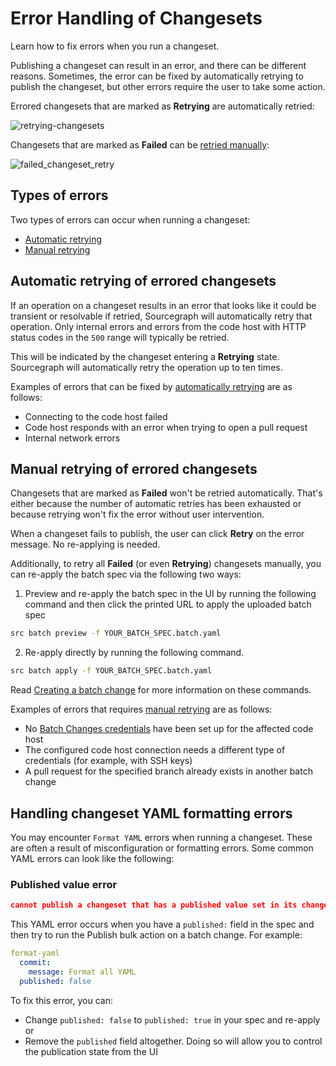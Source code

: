 # Error Handling of Changesets

<p className="subtitle"> Learn how to fix errors when you run a changeset.</p>

Publishing a changeset can result in an error, and there can be different reasons. Sometimes, the error can be fixed by automatically retrying to publish the changeset, but other errors require the user to take some action.

Errored changesets that are marked as **Retrying** are automatically retried:

![retrying-changesets](https://sourcegraphstatic.com/docs/images/batch_changes/retrying_changeset.png)

Changesets that are marked as **Failed** can be [retried manually](#manual-retrying-of-errored-changesets):

![failed_changeset_retry](https://sourcegraphstatic.com/docs/images/batch_changes/failed_changeset_retry.png)

## Types of errors

Two types of errors can occur when running a changeset:

- [Automatic retrying](#automatic-retrying-of-errored-changesets)
- [Manual retrying](#manual-retrying-of-errored-changesets)

## Automatic retrying of errored changesets

If an operation on a changeset results in an error that looks like it could be transient or resolvable if retried, Sourcegraph will automatically retry that operation. Only internal errors and errors from the code host with HTTP status codes in the `500` range will typically be retried.

This will be indicated by the changeset entering a **Retrying** state. Sourcegraph will automatically retry the operation up to ten times.

Examples of errors that can be fixed by [automatically retrying](#automatic-retrying-of-errored-changesets) are as follows:

- Connecting to the code host failed
- Code host responds with an error when trying to open a pull request
- Internal network errors

## Manual retrying of errored changesets

Changesets that are marked as **Failed** won't be retried automatically. That's either because the number of automatic retries has been exhausted or because retrying won't fix the error without user intervention.

When a changeset fails to publish, the user can click **Retry** on the error message. No re-applying is needed.

Additionally, to retry all **Failed** (or even **Retrying**) changesets manually, you can re-apply the batch spec via the following two ways:

1. Preview and re-apply the batch spec in the UI by running the following command and then click the printed URL to apply the uploaded batch spec

```bash
src batch preview -f YOUR_BATCH_SPEC.batch.yaml
```

2. Re-apply directly by running the following command.

```bash
src batch apply -f YOUR_BATCH_SPEC.batch.yaml
```

<Callout type="tip">Read [Creating a batch change](/batch_changes/how-tos/creating_a_batch_change) for more information on these commands.</Callout>

Examples of errors that requires [manual retrying](#manual-retrying-by-re-applying-the-batch-change-spec) are as follows:

- No [Batch Changes credentials](/batch_changes/how-tos/configuring_credentials) have been set up for the affected code host
- The configured code host connection needs a different type of credentials (for example, with SSH keys)
- A pull request for the specified branch already exists in another batch change

## Handling changeset YAML formatting errors

You may encounter `Format YAML` errors when running a changeset. These are often a result of misconfiguration or formatting errors. Some common YAML errors can look like the following:

### Published value error

```json
cannot publish a changeset that has a published value set in its changesetTemplate
```

This YAML error occurs when you have a `published:` field in the spec and then try to run the Publish bulk action on a batch change. For example:

```yaml
format-yaml
  commit:
    message: Format all YAML
  published: false
```

To fix this error, you can:

- Change `published: false` to `published: true` in your spec and re-apply or
- Remove the `published` field altogether. Doing so will allow you to control the publication state from the UI

